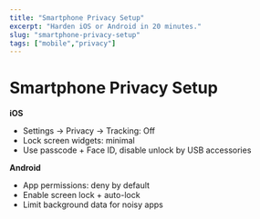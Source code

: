 ```yaml
---
title: "Smartphone Privacy Setup"
excerpt: "Harden iOS or Android in 20 minutes."
slug: "smartphone-privacy-setup"
tags: ["mobile","privacy"]
---
```


# Smartphone Privacy Setup

**iOS**
- Settings → Privacy → Tracking: Off
- Lock screen widgets: minimal
- Use passcode + Face ID, disable unlock by USB accessories

**Android**
- App permissions: deny by default
- Enable screen lock + auto-lock
- Limit background data for noisy apps
